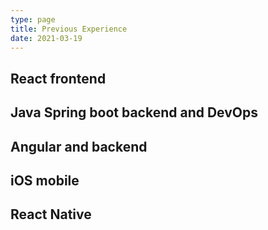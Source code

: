 ```yaml
---
type: page
title: Previous Experience
date: 2021-03-19
---
```


## React frontend

## Java Spring boot backend and DevOps

## Angular and backend

## iOS mobile

## React Native



